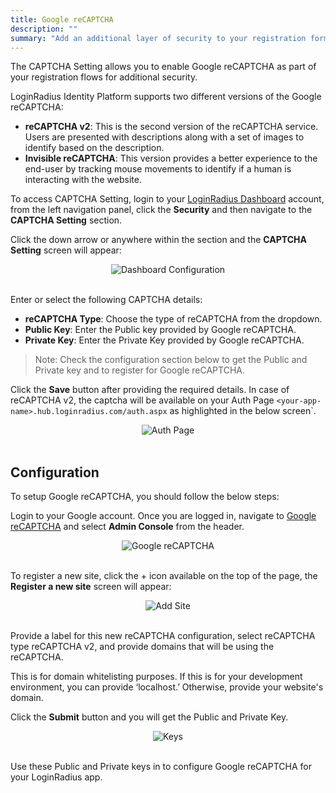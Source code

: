```yaml
---
title: Google reCAPTCHA
description: ""
summary: "Add an additional layer of security to your registration form by configuring your own reCAPTCHA. reCAPTCHA requires confirmation with a checkbox that the person registering is not a bot."
---
```




The CAPTCHA Setting allows you to enable Google reCAPTCHA as part of your registration flows for additional security.

LoginRadius Identity Platform supports two different versions of the Google reCAPTCHA:

- **reCAPTCHA v2**: This is the second version of the reCAPTCHA service. Users are presented with descriptions along with a set of images to identify based on the description.
- **Invisible reCAPTCHA**: This version provides a better experience to the end-user by tracking mouse movements to identify if a human is interacting with the website.

To access CAPTCHA Setting, login to your [LoginRadius Dashboard](https://dashboard.loginradius.com/dashboard) account, from the left navigation panel, click the **Security** and then navigate to the **CAPTCHA Setting** section. 

Click the down arrow or anywhere within the section and the **CAPTCHA Setting** screen will appear:


<div style="text-align:center">
  <img src="../assets/security/recaptcha/captcha-setting.png" alt="Dashboard Configuration" />
</div>
<br/>

Enter or select the following CAPTCHA details:

- **reCAPTCHA Type**: Choose the type of reCAPTCHA from the dropdown.
- **Public Key**: Enter the Public key provided by Google reCAPTCHA.
- **Private Key**: Enter the Private Key provided by Google reCAPTCHA.

> Note: Check the configuration section below  to get the Public and Private key and to register for Google reCAPTCHA.

Click the **Save** button after providing the required details. In case of reCAPTCHA v2, the captcha will be available on your Auth Page `<your-app-name>.hub.loginradius.com/auth.aspx` as highlighted in the below screen`. 

<div style="text-align:center">
  <img src="../assets/security/recaptcha/auth-captcha.png" alt="Auth Page" />
</div>
<br/>

## Configuration
To setup Google reCAPTCHA, you should follow the below steps:


Login to your Google account. Once you are logged in, navigate to [Google reCAPTCHA](https://www.google.com/recaptcha/about/) and select **Admin Console** from the header.

<div style="text-align:center">
  <img src="../assets/security/recaptcha/google-recaptcha.png" alt="Google reCAPTCHA" />
</div>
<br/>

To register a new site, click the + icon available on the top of the page, the **Register a new site** screen will appear:

<div style="text-align:center">
  <img src="../assets/security/recaptcha/add-site.png" alt="Add Site" />
</div>
<br/>

Provide a label for this new reCAPTCHA configuration, select reCAPTCHA type reCAPTCHA v2, and provide domains that will be using the reCAPTCHA. 

This is for domain whitelisting purposes. If this is for your development environment, you can provide ‘localhost.’ Otherwise, provide your website's domain.


Click the **Submit** button and you will get the Public and Private Key.

<div style="text-align:center">
  <img src="../assets/security/recaptcha/keys.png" alt="Keys" />
</div>
<br/>

Use these Public and Private keys in to configure Google reCAPTCHA for your LoginRadius app.
